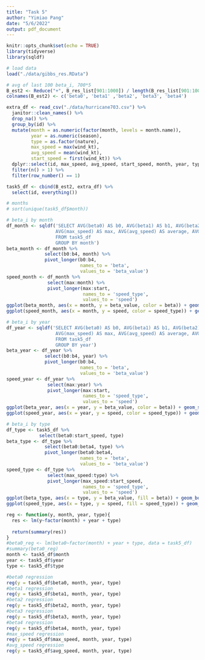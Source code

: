 ```yaml
---
title: "Task 5"
author: "Yimiao Pang"
date: "5/6/2022"
output: pdf_document
---
```


```r
knitr::opts_chunk$set(echo = TRUE)
library(tidyverse)
library(sqldf)
```

```r
# load data
load("./data/gibbs_res.RData")
```

```r
# avg of last 100 beta_i, 700*5
B_est2 <- Reduce("+", B_res_list[901:1000]) / length(B_res_list[901:1000])
colnames(B_est2) <- c('beta0', 'beta1' ,'beta2', 'beta3', 'beta4')

extra_df <- read_csv("./data/hurricane703.csv") %>%
  janitor::clean_names() %>% 
  drop_na() %>% 
  group_by(id) %>% 
  mutate(month = as.numeric(factor(month, levels = month.name)),
         year = as.numeric(season),
         type = as.factor(nature),
         max_speed = max(wind_kt),
         avg_speed = mean(wind_kt),
         start_speed = first(wind_kt)) %>% 
  dplyr::select(id, max_speed, avg_speed, start_speed, month, year, type) %>% 
  filter(n() > 1) %>% 
  filter(row_number() == 1)

task5_df <- cbind(B_est2, extra_df) %>% 
  select(id, everything())
```

```r
# months
# sort(unique(task5_df$month))

# beta_i by month
df_month <- sqldf('SELECT AVG(beta0) AS b0, AVG(beta1) AS b1, AVG(beta2) AS b2, AVG(beta3) AS b3, AVG(beta4) AS b4,
                  AVG(max_speed) AS max, AVG(avg_speed) AS average, AVG(start_speed) AS start, month
                  FROM task5_df
                  GROUP BY month')
beta_month <- df_month %>% 
              select(b0:b4, month) %>% 
              pivot_longer(b0:b4,
                           names_to = 'beta',
                           values_to = 'beta_value')
speed_month <- df_month %>% 
               select(max:month) %>% 
               pivot_longer(max:start,
                            names_to = 'speed_type',
                            values_to = 'speed')
ggplot(beta_month, aes(x = month, y = beta_value, color = beta)) + geom_smooth(se = F)
ggplot(speed_month, aes(x = month, y = speed, color = speed_type)) + geom_smooth(se = F)

# beta_i by year
df_year <- sqldf('SELECT AVG(beta0) AS b0, AVG(beta1) AS b1, AVG(beta2) AS b2, AVG(beta3) AS b3, AVG(beta4) AS b4,
                  AVG(max_speed) AS max, AVG(avg_speed) AS average, AVG(start_speed) AS start, year
                  FROM task5_df
                  GROUP BY year')
beta_year <- df_year %>% 
              select(b0:b4, year) %>% 
              pivot_longer(b0:b4,
                           names_to = 'beta',
                           values_to = 'beta_value')
speed_year <- df_year %>% 
               select(max:year) %>% 
               pivot_longer(max:start,
                            names_to = 'speed_type',
                            values_to = 'speed')
ggplot(beta_year, aes(x = year, y = beta_value, color = beta)) + geom_smooth(se = F)
ggplot(speed_year, aes(x = year, y = speed, color = speed_type)) + geom_smooth(se = F)

# beta_i by type
df_type <- task5_df %>% 
            select(beta0:start_speed, type)
beta_type <- df_type %>% 
              select(beta0:beta4, type) %>% 
              pivot_longer(beta0:beta4,
                           names_to = 'beta',
                           values_to = 'beta_value')
speed_type <- df_type %>% 
               select(max_speed:type) %>% 
               pivot_longer(max_speed:start_speed,
                            names_to = 'speed_type',
                            values_to = 'speed')
ggplot(beta_type, aes(x = type, y = beta_value, fill = beta)) + geom_boxplot()
ggplot(speed_type, aes(x = type, y = speed, fill = speed_type)) + geom_boxplot()

```

```r
reg <- function(y, month, year, type){
  res <- lm(y~factor(month) + year + type)
  
  return(summary(res))
}
#beta0_reg <- lm(beta0~factor(month) + year + type, data = task5_df)
#summary(beta0_reg)
month <- task5_df$month
year <- task5_df$year
type <- task5_df$type

#beta0 regression
reg(y = task5_df$beta0, month, year, type)
#beta1 regression
reg(y = task5_df$beta1, month, year, type)
#beta2 regression
reg(y = task5_df$beta2, month, year, type)
#beta3 regression
reg(y = task5_df$beta3, month, year, type)
#beta4 regression
reg(y = task5_df$beta4, month, year, type)
#max_speed regression
reg(y = task5_df$max_speed, month, year, type)
#avg_speed regression
reg(y = task5_df$avg_speed, month, year, type)
```

